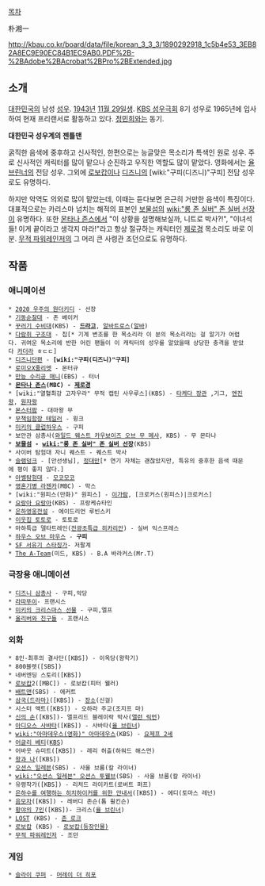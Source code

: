[[목차]]

朴湘一

http://kbau.co.kr/board/data/file/korean_3_3_3/1890292918_1c5b4e53_3EB82A8EC9E90EC84B1EC9AB0.PDF%2B-%2BAdobe%2BAcrobat%2BPro%2BExtended.jpg

== 소개 ==
[[대한민국]]의 남성 [[성우]]. [[1943년]] [[11월 29일]]생. [[KBS 성우극회]] 8기 성우로 1965년에 입사하여 현재 프리랜서로 활동하고 있다. [[정민희]]와는 동기.

'''대한민국 성우계의 젠틀맨'''

굵직한 음색에 중후하고 신사적인, 한편으로는 능글맞은 목소리가 특색인 원로 성우. 주로 신사적인 캐릭터를 많이 맡으나 순진하고 우직한 역할도 많이 맡았다. 영화에서는 [[율 브린너]]의 전담 성우. 그외에 [[로보캅]]이나 [[디즈니]]의  [wiki:"구피(디즈니)"구피] 전담 성우로도 유명하다. 

하지만 악역도 의외로 많이 맡았는데, 이때는 듣다보면 은근히 거만한 음색이 특징이다. 대표적으로는 카리스마 넘치는 해적의 표본인 [[보물섬]]의 [[wiki:"롱 존 실버" 존 실버 선장]]이 유명하다. 또한 [[몬타나 존스]]에서 "이 상황을 설명해보실까, 니트로 박사?!", "이녀석들! 이게 끝이라고 생각지 마라!"라고 항상 절규하는 캐릭터인 [[제로경]] 목소리도 바로 이 분. [[무적 파워레인저]]의 그 머리 큰 사령관 조던으로도 유명하다.

== 작품 ==
=== 애니메이션 ===
 * [[2020 우주의 원더키디]] - 선장 
 * [[기동순찰대]] - 존 베이커
 * [[꾸러기 수비대]](KBS) - '''[[드라고]]''', [[알바트로스]]([[알바]])
 * [[다람쥐 구조대]] - 칩[* 기계 변조를 한 목소리라 이 분의 목소리라는 걸 알기가 어렵다. 귀여운 목소리에 반한 어린 팬들이 이 캐릭터의 성우를 알았을때 상당한 충격을 받았다 [[카더라]] ㅎㄷㄷ]
 * [[디즈니]]단편 - '''[wiki:"구피(디즈니)"구피]'''
 * [[로미오X줄리엣]] - 몬터규 
 * [[만능 수리공 매니]](EBS) - 터너 
 * '''[[몬타나 존스]](MBC) - [[제로경]]'''
 * [wiki:"열혈최강 고자우라" 무적 캡틴 사우루스](KBS) - [[타케다 장관]] ,기그, [[엔진왕]], [[원자왕]]
 * [[몬스터팜]] - 대마왕 무
 * [[무책임함장 테일러]] - 윙크 
 * [[미키의 클럽하우스]] - 구피 
 * 보안관 삼총사([[와일드 웨스트 카우보이즈 오브 무 메사]], KBS) - 무 몬타나
 * '''[[보물섬]] - [[wiki:"롱 존 실버" 존 실버 선장]]'''(KBS)
 * 사이버 탐험대 자니 퀘스트 - 퀘스트 박사
 * [[슬램덩크]] - [안선생님], [[정대만]][* 연기 자체는 괜찮았지만, 특유의 중후한 음색 때문에 평이 좋지 않다.]
 * [[아벨탐험대]] - [[모코모코]]
 * [[영혼기병 라젠카]](MBC) - 막스 
 * [wiki:"원피스(만화)" 원피스] - [[이가람]], [크로커스(원피스)|크로커스]
 * [[요랑아 요랑아]](KBS) - 프랑케슈타인 
 * [[은하영웅전설]] - 에이드리언 루빈스키
 * [[이웃집 토토로]] - 토토로
 * 마하특급 델타트레인([[전광초특급 히카리안]]) - 실버 익스프레스
 * [[하우스 오브 마우스]] - '''구피''' 
 * [[SF 서유기 스타징가]]- 저팔계
 * [[The A-Team]](미드, KBS) - B.A 바라커스(Mr.T)
=== 극장용 애니메이션 ===
 * [[디즈니 삼총사]] - 구피,악당 
 * [[라따뚜이]]- 프랜시스
 * [[미키의 크리스마스 선물]] - 구피,엘프 
 * [[올리버와 친구들]] - 프랜시스

=== 외화 ===
 * 8인-최후의 결사단([KBS]) - 이옥당(왕학기)
 * 800블렛([SBS])
 * 네버엔딩 스토리([KBS])
 * [[로보캅]]2([MBC]) - 로보캅(피터 웰러)
 * [[배트맨]](SBS) - 에커트
 * [[삼국(드라마)]]([KBS]) - [[장소]](신걸)
 * 시스터 액트([KBS]) - 오하라 주교(조지프 마)
 * [[신의 손]]([KBS])- 앨프리드 블레이락 박사([[앨런 릭먼]])
 * [[아디오스 사바타]]([KBS]) - 사바타([[율 브린너]])
 * [[wiki:"아마데우스(영화)" 아마데우스]](KBS) - [[요제프 2세]] 
 * [[어글리 베티]]([[KBS]])
 * 어바웃 슈미트([KBS]) - 레리 허츨(하워드 해스먼)
 * [[왕과 나]]([KBS])
 * [[오션스 일레븐]](SBS) - 사울 브룸(칼 라이너)
 * [[wiki:"오션스 일레븐" 오션스 투웰브]](SBS) - 사울 브룸(칼 라이너)
 * 유령작가([KBS]) - 리처드 라이카트(로버트 퍼프)
 * [[은하수를 여행하는 히치하이커를 위한 안내서]]([KBS]) - 에디(토마스 레넌)
 * [[음모자]]([KBS]) - 레버디 존슨(톰 윌킨슨)
 * [[황야의 7인]]([KBS])- 크리스([[율 브린너]])
 * [[LOST]] (KBS) - [[존 로크]]
 * [[로보캅]] (KBS) - [[로보캅(등장인물)]]
 * [[무적 파워레인저]] - 조던
 
=== 게임 ===
 * [[슬라이 쿠퍼]] - [[머레이 더 히포]]
